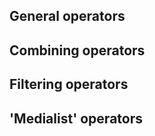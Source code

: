 == General operators ==

{{Summer of Code 2008/Collections 2.0/Operator
| name=Universe
| type=XMMS_COLLECTION_TYPE_UNIVERSE
| result=All mediaids in the medialibrary
| attributes=''none''
| operands=''none''
}}

{{Summer of Code 2008/Collections 2.0/Operator
| name=Idlist
| type=XMMS_COLLECTION_TYPE_IDLIST
| result=A medialist containing the mediaids in the <code>idlist</code> array found within the operator.
| attributes=''any''
| operands=Zero or one
}}

{{Summer of Code 2008/Collections 2.0/Operator
| name=Reference
| type=XMMS_COLLECTION_TYPE_REFERENCE
| result=All mediaids in the collection identified by the <code>namespace</code> and <code>reference</code> attributes
| attributes=
* <code>namespace</code>: The namespace of the referenced collection, e.g. <code>Playlists</code> or <code>Collections</code>
* <code>reference</code>: The name of the referenced, e.g. <code>Muse</code>, <code>Never Played</code>, <code>That grand Opeth album</code> or just <code>Default</code>
| operands=''none'' (except on the daemon-side, where the referenced collection can be attached as an operand to the reference-operator)
}}

== Combining operators ==

{{Summer of Code 2008/Collections 2.0/Operator
| name=Complement
| type=XMMS_COLLECTION_TYPE_COMPLEMENT
| result=All mediaids in medialibrary, except those in the operand.
| attributes=''none''
| operands=Exactly one
}}

{{Summer of Code 2008/Collections 2.0/Operator
| name=Intersection
| type=XMMS_COLLECTION_TYPE_INTERSECTION
| result=The mediaids that appear in all operands
| attributes=''none''
| operands=Two or more
}}

{{Summer of Code 2008/Collections 2.0/Operator
| name=Union
| type=XMMS_COLLECTION_TYPE_UNION
| result=The mediaids that appear in any of the operands
| attributes=''none''
| operands=Two or more
}}

{{Summer of Code 2008/Collections 2.0/Operator
| name=Concatenation
| type=XMMS_COLLECTION_TYPE_CONCATENATION
| result=A medialist of the operands behind each other
| attributes=''none''
| operands=Two or more medialists
}}

{{Summer of Code 2008/Collections 2.0/Operator
| name=In
| type=XMMS_COLLECTION_TYPE_IN
| result=The first operand, but only with the mediaids that are also in the second operand
| attributes=''none''
| operands=Exactly two
}}

== Filtering operators ==

{{Summer of Code 2008/Collections 2.0/Operator
| name=Has
| type=XMMS_COLLECTION_TYPE_HAS
| result=The operand, but only with the mediaids that have a property with a given name, as well as a given source, where only properties are examined using the given source-preference.
| attributes=
* <code>field</code>: The name of the property, e.g. <code>artist</code>, <code>album</code> or <code>title</code>. If this is not specified the name of the property is not taken into account.
* <code>source</code>: The source of the property, e.g. <code>server</code>, <code>plugin/vorbis</code>, <code>client/xmms2-cli</code> or <code>2</code> (only for the daemon).  If this is not specified the source of the property is not taken into account.
* <code>source-preference</code>: The source-preference that needs to be applied, e.g. <code>server:plugin/id3v2:client:plugin:plugin/pls</code> (see [[Summer of Code 2008/Collections 2.0/Source-Preference Specificaton|Source-Preference Specification]]). If this is not specified the global source-preference will be used.
| operands=Exactly one
}}

{{Summer of Code 2008/Collections 2.0/Operator
| name=Id
| type=XMMS_COLLECTION_TYPE_ID
| result=The operand, but only with the mediaids for which id <code>[operation]</code> <code>[value]</code> (e.g. id = 100, id &lt;= 55) is true
| attributes=
* <code>operation</code>: One of <code>&lt;</code>, <code>&lt;=</code>, <code>=</code>, <code>&gt;=</code>, <code>&gt;=</code> and <code>!=</code>. The default is <code>=</code>
* <code>value</code>: A number
| operands=Exactly one
}}

{{Summer of Code 2008/Collections 2.0/Operator
| name=Full-order
| type=XMMS_COLLECTION_TYPE_FULLORDER
| result=The operand, but only with the mediaids that have a property with a given name, as well as a given source and a value for which the expression value <code>[operation]</code> <code>[value]</code> is true, given a collation, where only properties are examined using the given source-preference.
| attributes=
* <code>field</code>: The name of the property, e.g. <code>artist</code>, <code>album</code> or <code>title</code>. If this is not specified the name of the property is not taken into account.
* <code>operation</code>: One of <code>&lt;</code>, <code>&lt;=</code>, <code>=</code>, <code>&gt;=</code>, <code>&gt;=</code>, <code>!=</code> and <code>prefix</code>. The default is <code>=</code>.
* <code>value</code>: A string.
* <code>collation</code>: A collation to be used when comparing the value from the medialib and the <code>value</code> attribute, e.g. <code>NOCASE</code>, <code>BINARY</code>, <code>INTCOLL</code> or <code>NATCOLL</code>. If this is not specified the <code>case-sensitive</code> attribute is examined.
* <code>case-sensitive</code>: Either <code>true</code> or <code>false</code>. If <code>true</code> then the <code>BINARY</code> collation will be used. If <code>false</code> the <code>NOCASE</code> collation. If this attribute is not specified the <code>NATCOLL</code> collation will be used. This all only if the <code>collation</code> attribute is not specified.
* <code>source</code>: The source of the property, e.g. <code>server</code>, <code>plugin/vorbis</code>, <code>client/xmms2-cli</code> or <code>2</code> (only for the daemon). If this is not specified the source of the property is not taken into account.
* <code>source-preference</code>: The source-preference that needs to be applied, e.g. <code>server:plugin/id3v2:client:plugin:plugin/pls</code> (see [[Summer of Code 2008/Collections 2.0/Source-Preference Specificaton|Source-Preference Specification]]). If this is not specified the global source-preference will be used.
| operands=Exactly one
}}

{{Summer of Code 2008/Collections 2.0/Operator
| name=Match
| type=XMMS_COLLECTION_TYPE_MATCH
| result=The operand, but only with the mediaids that have a property with a given name, as well as a given source and a value matching the pattern found in the <code>value</code> attribute, given a collation, where only properties are examined using the given source-preference. The pattern uses the glob-syntax, with the <code>*</code> and <code>?</code> wildcards.
| attributes=
* <code>field</code>: The name of the property, e.g. <code>artist</code>, <code>album</code> or <code>title</code>. If this is not specified the name of the property is not taken into account.
* <code>value</code>: A string.
* <code>collation</code>: A collation to be used when comparing the value from the medialib and the <code>value</code> attribute, e.g. <code>NOCASE</code>, <code>BINARY</code>, <code>INTCOLL</code> or <code>NATCOLL</code>. If this is not specified the <code>case-sensitive</code> attribute is examined.
* <code>case-sensitive</code>: Either <code>true</code> or <code>false</code>. If <code>true</code> then the <code>BINARY</code> collation will be used. If <code>false</code> the <code>NOCASE</code> collation. If this attribute is not specified the <code>NATCOLL</code> collation will be used. This all only if the <code>collation</code> attribute is not specified.
* <code>source</code>: The source of the property, e.g. <code>server</code>, <code>plugin/vorbis</code>, <code>client/xmms2-cli</code> or <code>2</code> (only for the daemon). If this is not specified the source of the property is not taken into account.
* <code>source-preference</code>: The source-preference that needs to be applied, e.g. <code>server:plugin/id3v2:client:plugin:plugin/pls</code> (see [[Summer of Code 2008/Collections 2.0/Source-Preference Specificaton|Source-Preference Specification]]). If this is not specified the global source-preference will be used.
| operands=Exactly one
}}

{{Summer of Code 2008/Collections 2.0/Operator
| name=Token
| type=XMMS_COLLECTION_TYPE_TOKEN
| result=The operand, but only with the mediaids that have a property with a given name, as well as a given source and a value containing a token for which the expression value <code>[operation]</code> <code>[value]</code> is true, given a collation, where only properties are examined using the given source-preference. Every positive length substring, containing no whitespace, preceded by the beginning of the string or whitespace, and succeeded by the end of the string or whitespace, is considered a token.
| attributes=
* <code>field</code>: The name of the property, e.g. <code>artist</code>, <code>album</code> or <code>title</code>. If this is not specified the name of the property is not taken into account.
* <code>operation</code>: One of <code>&lt;</code>, <code>&lt;=</code>, <code>=</code>, <code>&gt;=</code>, <code>&gt;=</code>, <code>!=</code> and <code>prefix</code>. The default is <code>=</code>.
* <code>value</code>: A string.
* <code>collation</code>: A collation to be used when comparing the value from the medialib and the <code>value</code> attribute, e.g. <code>NOCASE</code>, <code>BINARY</code>, <code>INTCOLL</code> or <code>NATCOLL</code>. If this is not specified the <code>case-sensitive</code> attribute is examined.
* <code>case-sensitive</code>: Either <code>true</code> or <code>false</code>. If <code>true</code> then the <code>BINARY</code> collation will be used. If <code>false</code> the <code>NOCASE</code> collation. If this attribute is not specified the <code>NATCOLL</code> collation will be used. This all only if the <code>collation</code> attribute is not specified.
* <code>source</code>: The source of the property, e.g. <code>server</code>, <code>plugin/vorbis</code>, <code>client/xmms2-cli</code> or <code>2</code> (only for the daemon). If this is not specified the source of the property is not taken into account.
* <code>source-preference</code>: The source-preference that needs to be applied, e.g. <code>server:plugin/id3v2:client:plugin:plugin/pls</code> (see [[Summer of Code 2008/Collections 2.0/Source-Preference Specificaton|Source-Preference Specification]]). If this is not specified the global source-preference will be used.
| operands=Exactly one
}}

{{Summer of Code 2008/Collections 2.0/Operator
| name=Date (reserved)
| type=XMMS_COLLECTION_TYPE_DATE
| result=''undefined''
| attributes=''undefined''
| operands=Exactly one
}}

== 'Medialist' operators ==

{{Summer of Code 2008/Collections 2.0/Operator
| name=Order
| type=XMMS_COLLECTION_TYPE_ORDER
| result=A medialist, with the mediaids in the operand sorted according to a value depending on the <code>type</code> attribute and the mediaid. If the operand also is an order operator, then the values generated by that will be used for secondary sorting.
| attributes=
* <code>order</code>: <code>ASC</code> or <code>DESC</code> for ascending and descending ordering.
* <code>collation</code>: A collation to be used when the values are strings
* <code>type</code>: What kind of value should be retrieved, typically <code>value</code>, <code>field</code>, <code>id</code> or <code>random</code>
* ''Other attributes depending on the type-attribute''
| operands=Exactly one
}}

{{Summer of Code 2008/Collections 2.0/Operator
| name=Limit
| type=XMMS_COLLECTION_TYPE_LIMIT
| result=A medialist equal to the operand, but without the first <code>start</code> entries and containing <code>length</code> or fewer entries.
| attributes=
* <code>start</code>: an integer, defaulting to 0.
* <code>length</code>: an integer, defaulting to UINT_MAX.
| operands=Exactly one (a medialist)
}}

{{Summer of Code 2008/Collections 2.0/Operator
| name=Mediaset
| type=XMMS_COLLECTION_TYPE_MEDIASET
| result=A mediaset containing the mediaids in the operand. (Removing duplicates and order)
| attributes=
| operands=Exactly one
}}